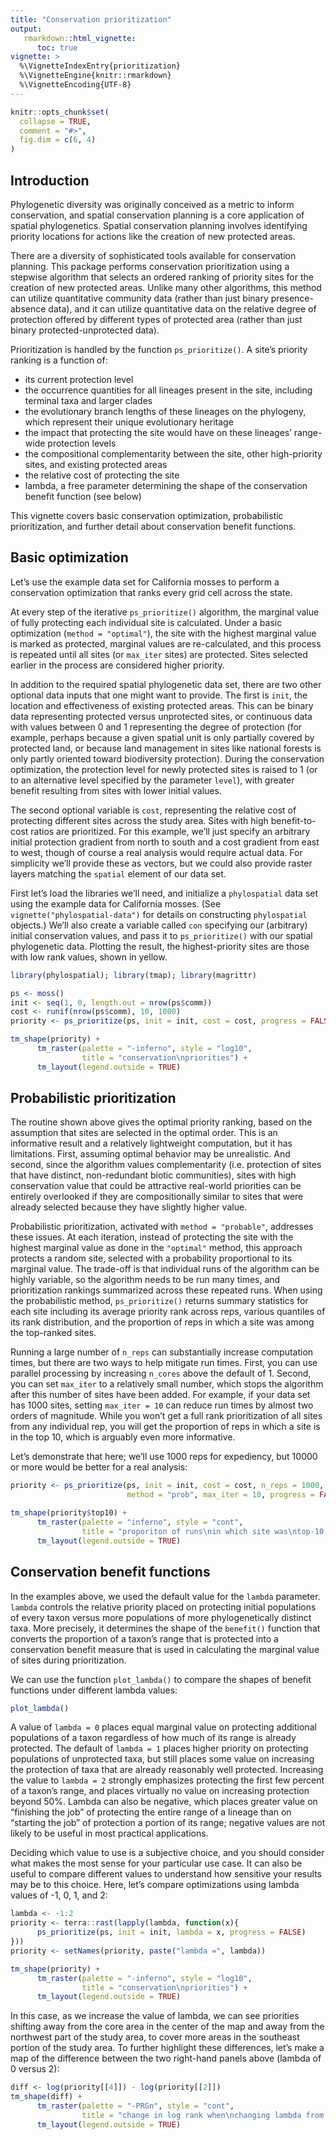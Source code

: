 ```yaml
---
title: "Conservation prioritization"
output: 
   rmarkdown::html_vignette:
      toc: true
vignette: >
  %\VignetteIndexEntry{prioritization}
  %\VignetteEngine{knitr::rmarkdown}
  %\VignetteEncoding{UTF-8}
---
```


```r
knitr::opts_chunk$set(
  collapse = TRUE,
  comment = "#>",
  fig.dim = c(6, 4)
)
```


## Introduction

Phylogenetic diversity was originally conceived as a metric to inform conservation, and spatial conservation planning is a core application of spatial phylogenetics. Spatial conservation planning involves identifying priority locations for actions like the creation of new protected areas.

There are a diversity of sophisticated tools available for conservation planning. This package performs conservation prioritization using a stepwise algorithm that selects an ordered ranking of priority sites for the creation of new protected areas. Unlike many other algorithms, this method can utilize quantitative community data (rather than just binary presence-absence data), and it can utilize quantitative data on the relative degree of protection offered by different types of protected area (rather than just binary protected-unprotected data). 

Prioritization is handled by the function `ps_prioritize()`. A site's priority ranking is a function of:

- its current protection level
- the occurrence quantities for all lineages present in the site, including terminal taxa and larger clades
- the evolutionary branch lengths of these lineages on the phylogeny, which represent their unique evolutionary heritage
- the impact that protecting the site would have on these lineages' range-wide protection levels
- the compositional complementarity between the site, other high-priority sites, and existing protected areas
- the relative cost of protecting the site
- lambda, a free parameter determining the shape of the conservation benefit function (see below)

This vignette covers basic conservation optimization, probabilistic prioritization, and further detail about conservation benefit functions.


## Basic optimization

Let's use the example data set for California mosses to perform a conservation optimization that ranks every grid cell across the state. 

At every step of the iterative `ps_prioritize()` algorithm, the marginal value of fully protecting each individual site is calculated. Under a basic optimization (`method = "optimal"`), the site with the highest marginal value is marked as protected, marginal values are re-calculated, and this process is repeated until all sites (or `max_iter` sites) are protected. Sites selected earlier in the process are considered higher priority.

In addition to the required spatial phylogenetic data set, there are two other optional data inputs that one might want to provide. The first is `init`, the location and effectiveness of existing protected areas. This can be binary data representing protected versus unprotected sites, or continuous data with values between 0 and 1 representing the degree of protection (for example, perhaps because a given spatial unit is only partially covered by protected land, or because land management in sites like national forests is only partly oriented toward biodiversity protection). During the conservation optimization, the protection level for newly protected sites is raised to 1 (or to an alternative level specified by the parameter `level`), with greater benefit resulting from sites with lower initial values.

The second optional variable is `cost`, representing the relative cost of protecting different sites across the study area. Sites with high benefit-to-cost ratios are prioritized. For this example, we'll just specify an arbitrary initial protection gradient from north to south and a cost gradient from east to west, though of course a real analysis would require actual data. For simplicity we'll provide these as vectors, but we could also provide raster layers matching the `spatial` element of our data set.

First let's load the libraries we'll need, and initialize a `phylospatial` data set using the example data for California mosses. (See `vignette("phylospatial-data")` for details on constructing `phylospatial` objects.) We'll also create a variable called `con` specifying our (arbitrary) initial conservation values, and pass it to `ps_prioritize()` with our spatial phylogenetic data. Plotting the result, the highest-priority sites are those with low rank values, shown in yellow.

```r
library(phylospatial); library(tmap); library(magrittr)

ps <- moss()
init <- seq(1, 0, length.out = nrow(ps$comm))
cost <- runif(nrow(ps$comm), 10, 1000)
priority <- ps_prioritize(ps, init = init, cost = cost, progress = FALSE)

tm_shape(priority) + 
      tm_raster(palette = "-inferno", style = "log10",
                title = "conservation\npriorities") + 
      tm_layout(legend.outside = TRUE)
```


## Probabilistic prioritization

The routine shown above gives the optimal priority ranking, based on the assumption that sites are selected in the optimal order. This is an informative result and a relatively lightweight computation, but it has limitations. First, assuming optimal behavior may be unrealistic. And second, since the algorithm values complementarity (i.e. protection of sites that have distinct, non-redundant biotic communities), sites with high conservation value that could be attractive real-world priorities can be entirely overlooked if they are compositionally similar to sites that were already selected because they have slightly higher value.

Probabilistic prioritization, activated with `method = "probable"`, addresses these issues. At each iteration, instead of protecting the site with the highest marginal value as done in the `"optimal"` method, this approach protects a random site, selected with a probability proportional to its marginal value. The trade-off is that individual runs of the algorithm can be highly variable, so the algorithm needs to be run many times, and prioritization rankings summarized across these repeated runs. When using the probabilistic method, `ps_prioritize()` returns summary statistics for each site including its average priority rank across reps, various quantiles of its rank distribution, and the proportion of reps in which a site was among the top-ranked sites.

Running a large number of `n_reps` can substantially increase computation times, but there are two ways to help mitigate run times. First, you can use parallel processing by increasing `n_cores` above the default of 1. Second, you can set `max_iter` to a relatively small number, which stops the algorithm after this number of sites have been added. For example, if your data set has 1000 sites, setting `max_iter = 10` can reduce run times by almost two orders of magnitude. While you won't get a full rank prioritization of all sites from any individual rep, you will get the proportion of reps in which a site is in the top 10, which is arguably even more informative. 

Let's demonstrate that here; we'll use 1000 reps for expediency, but 10000 or more would be better for a real analysis:

```r
priority <- ps_prioritize(ps, init = init, cost = cost, n_reps = 1000,
                          method = "prob", max_iter = 10, progress = FALSE)

tm_shape(priority$top10) + 
      tm_raster(palette = "inferno", style = "cont",
                title = "proporiton of runs\nin which site was\ntop-10 priority") + 
      tm_layout(legend.outside = TRUE)
```


## Conservation benefit functions

In the examples above, we used the default value for the `lambda` parameter. `lambda` controls the relative priority placed on protecting initial populations of every taxon versus more populations of more phylogenetically distinct taxa. More precisely, it determines the shape of the `benefit()` function that converts the proportion of a taxon's range that is protected into a conservation benefit measure that is used in calculating the marginal value of sites during prioritization. 

We can use the function `plot_lambda()` to compare the shapes of benefit functions under different lambda values:

```r
plot_lambda()
```
A value of `lambda = 0` places equal marginal value on protecting additional populations of a taxon regardless of how much of its range is already protected. The default of `lambda = 1` places higher priority on protecting populations of unprotected taxa, but still places some value on increasing the protection of taxa that are already reasonably well protected. Increasing the value to `lambda = 2` strongly emphasizes protecting the first few percent of a taxon's range, and places virtually no value on increasing protection beyond 50%. Lambda can also be negative, which places greater value on "finishing the job" of protecting the entire range of a lineage than on "starting the job" of protection a portion of its range; negative values are not likely to be useful in most practical applications.

Deciding which value to use is a subjective choice, and you should consider what makes the most sense for your particular use case. It can also be useful to compare different values to understand how sensitive your results may be to this choice. Here, let's compare optimizations using lambda values of -1, 0, 1, and 2:

```r
lambda <- -1:2
priority <- terra::rast(lapply(lambda, function(x){
      ps_prioritize(ps, init = init, lambda = x, progress = FALSE)
}))
priority <- setNames(priority, paste("lambda =", lambda))

tm_shape(priority) +
      tm_raster(palette = "-inferno", style = "log10",
                title = "conservation\npriorities") +
      tm_layout(legend.outside = TRUE)
```

In this case, as we increase the value of lambda, we can see priorities shifting away from the core area in the center of the map and away from the northwest part of the study area, to cover more areas in the southeast portion of the study area. To further highlight these differences, let's make a map of the difference between the two right-hand panels above (lambda of 0 versus 2):

```r
diff <- log(priority[[4]]) - log(priority[[2]])
tm_shape(diff) +
      tm_raster(palette = "-PRGn", style = "cont",
                title = "change in log rank when\nchanging lambda from 0 to 2") +
      tm_layout(legend.outside = TRUE)
```
